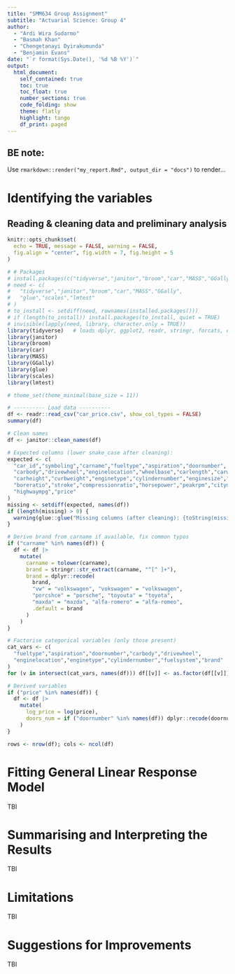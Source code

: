 ```yaml
---
title: "SMM634 Group Assignment"
subtitle: "Actuarial Science: Group 4"
author:
  - "Ardi Wira Sudarmo"
  - "Basmah Khan"
  - "Chengetanayi Dyirakumunda"
  - "Benjamin Evans"
date: "`r format(Sys.Date(), '%d %B %Y')`"
output:
  html_document:
    self_contained: true
    toc: true
    toc_float: true
    number_sections: true
    code_folding: show
    theme: flatly
    highlight: tango
    df_print: paged
---
```


## BE note:

Use `rmarkdown::render("my_report.Rmd", output_dir = "docs")` to render...

# Identifying the variables

## Reading & cleaning data and preliminary analysis

```r
knitr::opts_chunk$set(
  echo = TRUE, message = FALSE, warning = FALSE,
  fig.align = "center", fig.width = 7, fig.height = 5
)

# # Packages
# install.packages(c("tidyverse","janitor","broom","car","MASS","GGally","glue","scales","lmtest"))
# need <- c(
#   "tidyverse","janitor","broom","car","MASS","GGally",
#   "glue","scales","lmtest"
# )
# to_install <- setdiff(need, rownames(installed.packages()))
# if (length(to_install)) install.packages(to_install, quiet = TRUE)
# invisible(lapply(need, library, character.only = TRUE))
library(tidyverse)   # loads dplyr, ggplot2, readr, stringr, forcats, etc.
library(janitor)
library(broom)
library(car)
library(MASS)
library(GGally)
library(glue)
library(scales)
library(lmtest)

# theme_set(theme_minimal(base_size = 11))
```

```r
# ---------- Load data ----------
df <- readr::read_csv("car_price.csv", show_col_types = FALSE)
summary(df)
```

```r
# Clean names
df <- janitor::clean_names(df)

# Expected columns (lower snake_case after cleaning):
expected <- c(
  "car_id","symboling","carname","fueltype","aspiration","doornumber",
  "carbody","drivewheel","enginelocation","wheelbase","carlength","carwidth",
  "carheight","curbweight","enginetype","cylindernumber","enginesize","fuelsystem",
  "boreratio","stroke","compressionratio","horsepower","peakrpm","citympg",
  "highwaympg","price"
)
missing <- setdiff(expected, names(df))
if (length(missing) > 0) {
  warning(glue::glue("Missing columns (after cleaning): {toString(missing)}"))
}

# Derive brand from carname if available, fix common typos
if ("carname" %in% names(df)) {
  df <- df |>
    mutate(
      carname = tolower(carname),
      brand = stringr::str_extract(carname, "^[^ ]+"),
      brand = dplyr::recode(
        brand,
        "vw" = "volkswagen", "vokswagen" = "volkswagen",
        "porcshce" = "porsche", "toyouta" = "toyota",
        "maxda" = "mazda", "alfa-romero" = "alfa-romeo",
        .default = brand
      )
    )
}

# Factorise categorical variables (only those present)
cat_vars <- c(
  "fueltype","aspiration","doornumber","carbody","drivewheel",
  "enginelocation","enginetype","cylindernumber","fuelsystem","brand"
)
for (v in intersect(cat_vars, names(df))) df[[v]] <- as.factor(df[[v]])

# Derived variables
if ("price" %in% names(df)) {
  df <- df |>
    mutate(
      log_price = log(price),
      doors_num = if ("doornumber" %in% names(df)) dplyr::recode(doornumber, two = 2L, four = 4L, .default = NA_integer_) else NA_integer_
    )
}

rows <- nrow(df); cols <- ncol(df)
```

# Fitting General Linear Response Model

TBI

# Summarising and Interpreting the Results

TBI

# Limitations

TBI

# Suggestions for Improvements

TBI

